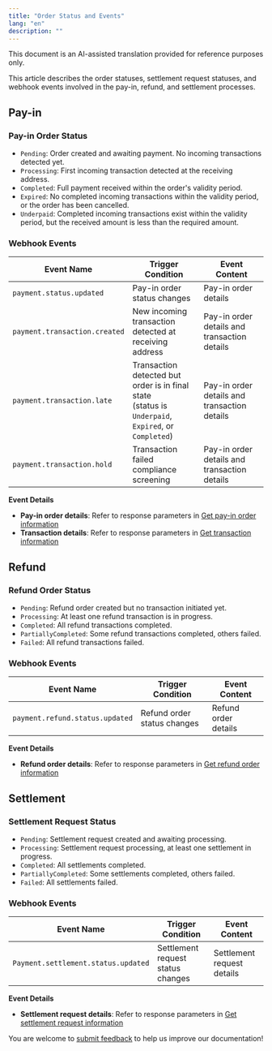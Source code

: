```yaml
---
title: "Order Status and Events"
lang: "en"
description: ""
---
```


<Note>This document is an AI-assisted translation provided for reference purposes only.</Note>

This article describes the order statuses, settlement request statuses, and webhook events involved in the pay-in, refund, and settlement processes.

## Pay-in

### Pay-in Order Status

* `Pending`: Order created and awaiting payment. No incoming transactions detected yet.
* `Processing`: First incoming transaction detected at the receiving address.
* `Completed`: Full payment received within the order's validity period.
* `Expired`: No completed incoming transactions within the validity period, or the order has been cancelled.
* `Underpaid`: Completed incoming transactions exist within the validity period, but the received amount is less than the required amount.

### Webhook Events

| Event Name | Trigger Condition | Event Content |
|------------|------------------|---------------|
| `payment.status.updated` | Pay-in order status changes | Pay-in order details |
| `payment.transaction.created` | New incoming transaction detected at receiving address | Pay-in order details and transaction details |
| `payment.transaction.late` | Transaction detected but order is in final state<br/>(status is `Underpaid`, `Expired`, or `Completed`) | Pay-in order details and transaction details |
| `payment.transaction.hold` | Transaction failed compliance screening | Pay-in order details and transaction details |

**Event Details**
- **Pay-in order details**: Refer to response parameters in [Get pay-in order information](/v2/api-references/payment/get-pay-in-order-information)
- **Transaction details**: Refer to response parameters in [Get transaction information](/v2/api-references/transactions/get-transaction-information)

## Refund

### Refund Order Status

* `Pending`: Refund order created but no transaction initiated yet.
* `Processing`: At least one refund transaction is in progress.
* `Completed`: All refund transactions completed.
* `PartiallyCompleted`: Some refund transactions completed, others failed.
* `Failed`: All refund transactions failed.

### Webhook Events

| Event Name | Trigger Condition | Event Content |
|------------|------------------|---------------|
| `payment.refund.status.updated` | Refund order status changes | Refund order details |

**Event Details**
- **Refund order details**: Refer to response parameters in [Get refund order information](/v2/api-references/payment/get-refund-order-information)

## Settlement

### Settlement Request Status

* `Pending`: Settlement request created and awaiting processing.
* `Processing`: Settlement request processing, at least one settlement in progress.
* `Completed`: All settlements completed.
* `PartiallyCompleted`: Some settlements completed, others failed.
* `Failed`: All settlements failed.

### Webhook Events

| Event Name | Trigger Condition | Event Content |
|------------|------------------|---------------|
| `Payment.settlement.status.updated` | Settlement request status changes | Settlement request details |

**Event Details**
- **Settlement request details**: Refer to response parameters in [Get settlement request information](/v2/api-references/payment/get-settlement-request-information)


<Tip>You are welcome to [submit feedback](https://forms.zohopublic.com/cobo/form/DocumentFeedbackForm/formperma/QvLOhxJv1_JMsJ-1dleZ8Itb_7rzN-LtgvsDdxosoVI) to help us improve our documentation!</Tip>